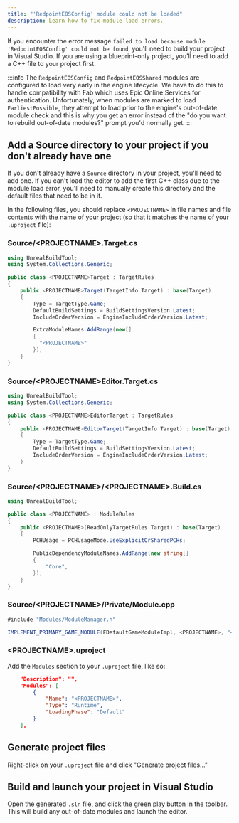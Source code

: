```yaml
---
title: "'RedpointEOSConfig' module could not be loaded"
description: Learn how to fix module load errors.
---
```


If you encounter the error message `failed to load because module 'RedpointEOSConfig' could not be found`, you'll need to build your project in Visual Studio. If you are using a blueprint-only project, you'll need to add a C++ file to your project first.

:::info
The `RedpointEOSConfig` and `RedpointEOSShared` modules are configured to load very early in the engine lifecycle. We have to do this to handle compatibility with Fab which uses Epic Online Services for authentication. Unfortunately, when modules are marked to load `EarliestPossible`, they attempt to load prior to the engine's out-of-date module check and this is why you get an error instead of the "do you want to rebuild out-of-date modules?" prompt you'd normally get.
:::

## Add a Source directory to your project if you don't already have one

If you don't already have a `Source` directory in your project, you'll need to add one. If you can't load the editor to add the first C++ class due to the module load error, you'll need to manually create this directory and the default files that need to be in it.

In the following files, you should replace `<PROJECTNAME>` in file names and file contents with the name of your project (so that it matches the name of your `.uproject` file):

### Source/&lt;PROJECTNAME&gt;.Target.cs

```csharp
using UnrealBuildTool;
using System.Collections.Generic;

public class <PROJECTNAME>Target : TargetRules
{
    public <PROJECTNAME>Target(TargetInfo Target) : base(Target)
    {
        Type = TargetType.Game;
        DefaultBuildSettings = BuildSettingsVersion.Latest;
        IncludeOrderVersion = EngineIncludeOrderVersion.Latest;

        ExtraModuleNames.AddRange(new[]
        {
          "<PROJECTNAME>"
        });
    }
}
```

### Source/&lt;PROJECTNAME&gt;Editor.Target.cs

```csharp
using UnrealBuildTool;
using System.Collections.Generic;

public class <PROJECTNAME>EditorTarget : TargetRules
{
    public <PROJECTNAME>EditorTarget(TargetInfo Target) : base(Target)
    {
        Type = TargetType.Game;
        DefaultBuildSettings = BuildSettingsVersion.Latest;
        IncludeOrderVersion = EngineIncludeOrderVersion.Latest;
    }
}
```

### Source/&lt;PROJECTNAME&gt;/&lt;PROJECTNAME&gt;.Build.cs

```csharp
using UnrealBuildTool;

public class <PROJECTNAME> : ModuleRules
{
    public <PROJECTNAME>(ReadOnlyTargetRules Target) : base(Target)
    {
        PCHUsage = PCHUsageMode.UseExplicitOrSharedPCHs;

        PublicDependencyModuleNames.AddRange(new string[]
        {
            "Core",
        });
    }
}
```

### Source/&lt;PROJECTNAME&gt;/Private/Module.cpp

```csharp
#include "Modules/ModuleManager.h"

IMPLEMENT_PRIMARY_GAME_MODULE(FDefaultGameModuleImpl, <PROJECTNAME>, "<PROJECTNAME>");
```

### &lt;PROJECTNAME&gt;.uproject

Add the `Modules` section to your `.uproject` file, like so:

```json
	"Description": "",
	"Modules": [
		{
			"Name": "<PROJECTNAME>",
			"Type": "Runtime",
			"LoadingPhase": "Default"
		}
	],
```

## Generate project files

Right-click on your `.uproject` file and click "Generate project files..."

## Build and launch your project in Visual Studio

Open the generated `.sln` file, and click the green play button in the toolbar. This will build any out-of-date modules and launch the editor.
